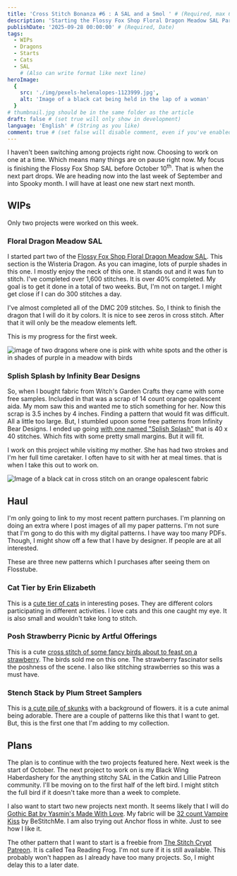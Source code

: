 ```yaml
---
title: 'Cross Stitch Bonanza #6 : A SAL and a Smol ' # (Required, max 60)
description: 'Starting the Flossy Fox Shop Floral Dragon Meadow SAL Part 2 and Doing a Small Project' # (Required, 10 to 160)
publishDate: '2025-09-28 00:00:00' # (Required, Date)
tags:
  - WIPs
  - Dragons
  - Starts
  - Cats
  - SAL
    # (Also can write format like next line)
heroImage:
  {
    src: './img/pexels-helenalopes-1123999.jpg',
    alt: 'Image of a black cat being held in the lap of a woman'
  }
# thumbnail.jpg should be in the same folder as the article
draft: false # (set true will only show in development)
language: 'English' # (String as you like)
comment: true # (set false will disable comment, even if you've enabled it in site-config)
---
```


I haven't been switching among projects right now. Choosing
to work on one at a time. Which means many things are on pause right now.
My focus is finishing the Flossy Fox Shop SAL before October 10<sup>th</sup>.
That is when the next part drops. We are heading now into the last
week of September and into Spooky month. I will have at least one new start next month.

## WIPs

Only two projects were worked on this week.

### Floral Dragon Meadow SAL

I started part two of the [Flossy Fox Shop Floral Dragon Meadow SAL](https://www.etsy.com/listing/4322334131/flower-dragon-meadow-stitch-along-6).
This section is the Wisteria Dragon. As you can imagine, lots of purple shades in this one. I mostly enjoy
the neck of this one. It stands out and it was fun to stitch. I've completed over
1,600 stitches. It is over 40% completed. My goal is to get
it done in a total of two weeks. But, I'm not on target. I might get close
if I can do 300 stitches a day.

I've almost completed all of the DMC 209 stitches. So, I think to finish the dragon that I will
do it by colors. It is nice to see zeros in cross stitch. After that it will only be the meadow
elements left.

This is my progress for the first week.

![image of two dragons where one is pink with white spots and the other is in shades of purple in a meadow with birds](./img/flossy-fox-part-two.jpg)

### Splish Splash by Infinity Bear Designs

So, when I bought fabric from Witch's Garden Crafts they came with some free samples.
Included in that was a scrap of 14 count orange opalescent aida. My mom saw this
and wanted me to stich something for her. Now this scrap is 3.5 inches by 4 inches. Finding
a pattern that would fit was difficult. All a little too large. But, I stumbled upoon
some free patterns from Infinity Bear Designs. I ended up going [with one
named "Splish Splash"](https://www.infinitybeardesigns.com/freebies?page=2&item=SplishSplash) that is 40 x 40 stitches. Which fits with some pretty small margins.
But it will fit.

I work on this project while visiting my mother. She has had two strokes and I'm her full time caretaker. I often
have to sit with her at meal times. that is when I take this out to work on.

![Image of a black cat in cross stitch on an orange opalescent fabric](./img/infinity-bear-cat.jpg)

## Haul

I'm only going to link to my most recent pattern purchases. I'm planning on doing
an extra where I post images of all my paper patterns. I'm not sure that I'm gong to do this with my digital patterns.
I have way too many PDFs. Though, I might show off a few that I have by designer. If
people are at all interested.

These are three new patterns which I purchases after seeing them on Flosstube.

### Cat Tier by Erin Elizabeth

This is a [cute tier of cats](https://123stitch.com/item/Erin-Elizabeth-Cat-Tier-Cross-Stitch-Pattern/EED-CATTIER) in interesting poses. They are different colors participating
in different activities. I love cats and this one caught my eye. It is also small and wouldn't
take long to stitch.

### Posh Strawberry Picnic by Artful Offerings

This is a cute [cross stitch of some fancy birds about to feast
on a strawberry](https://123stitch.com/item/Artful-Offerings-Posh-Strawberry-Picnic-Cross-Stitch-Pattern/23-2187). The
birds sold me on this one. The strawberry fascinator sells the poshness of the scene.
I also like stitching strawberries so this was a must have.

### Stench Stack by Plum Street Samplers

This is [a cute pile of skunks](https://123stitch.com/item/Plum-Street-Samplers-Stench-Stack-Cross-Stitch-Pattern/PSS-101) with a background of flowers.
it is a cute animal being adorable. There are a couple of patterns like this that I want to get. But, this is the first
one that I'm adding to my collection.

## Plans

The plan is to continue with the two projects featured here. Next week is the start of October.
The next project to work on is my Black Wing Haberdashery for the anything stitchy SAL in
the Catkin and Lillie Patreon community. I'll be moving on to the first half of the left bird. I might stitch
the full bird if it doesn't take more than a week to complete.

I also want to start two new projects next month. It seems likely that I will do
[Gothic Bat by Yasmin's Made With Love](https://123stitch.com/item/Yasmins-Made-With-Love-Gothic-Bat-Halloween-Cross-Stitch-Pattern/YMWL-0010). My fabric
will be [32 count Vampire Kiss](https://www.bestitchme.com/products/vampire-kiss?srsltid=AfmBOopnfatzMLQEk0LuFvKGtEYQhftAXOM6fSzFKdZugnKyqm57DiNX) by BeStitchMe.
I am also trying out Anchor floss in white. Just to see how I like it.

The other pattern that I want to start is a freebie from [The Stitch Crypt Patreon](https://www.patreon.com/cw/thestitchcrypt). It is called Tea Reading Frog. I'm
not sure if it is still available. This probably won't happen as I already have too many projects. So, I might delay this to a
later date.
